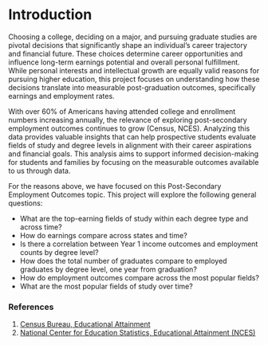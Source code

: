 # Introduction
Choosing a college, deciding on a major, and pursuing graduate studies are pivotal decisions that significantly shape an individual’s career trajectory and financial future. These choices determine career opportunities and influence long-term earnings potential and overall personal fulfillment. While personal interests and intellectual growth are equally valid reasons for pursuing higher education, this project focuses on understanding how these decisions translate into measurable post-graduation outcomes, specifically earnings and employment rates.

With over 60% of Americans having attended college and enrollment numbers increasing annually, the relevance of exploring post-secondary employment outcomes continues to grow (Census, NCES). Analyzing this data provides valuable insights that can help prospective students evaluate fields of study and degree levels in alignment with their career aspirations and financial goals. This analysis aims to support informed decision-making for students and families by focusing on the measurable outcomes available to us through data.

For the reasons above, we have focused on this Post-Secondary Employment Outcomes topic. This project will explore the following general questions:

- What are the top-earning fields of study within each degree type and across time?
- How do earnings compare across states and time?
- Is there a correlation between Year 1 income outcomes and employment counts by degree level?
- How does the total number of graduates compare to employed graduates by degree level, one year from graduation?
- How do employment outcomes compare across the most popular fields?
- What are the most popular fields of study over time?

### References
1. [Census Bureau, Educational Attainment](https://www.census.gov/data/tables/2018/demo/education-attainment/cps-detailed-tables.html)
2. [National Center for Education Statistics, Educational Attainment (NCES)](https://nces.ed.gov/fastfacts/display.asp?id=27#:~:text=Between%202010%20and%202022%2C%20educational%20attainment%20rates%20increased%20for%20both,for%20females%20than%20for%20males.)

